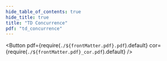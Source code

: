 ```yaml
---
hide_table_of_contents: true
hide_title: true
title: "TD Concurrence"
pdf: "td_concurrence"
---
```


<Button 
    pdf={require(`./${frontMatter.pdf}.pdf`).default}
    cor={require(`./${frontMatter.pdf}_cor.pdf`).default}
/>

